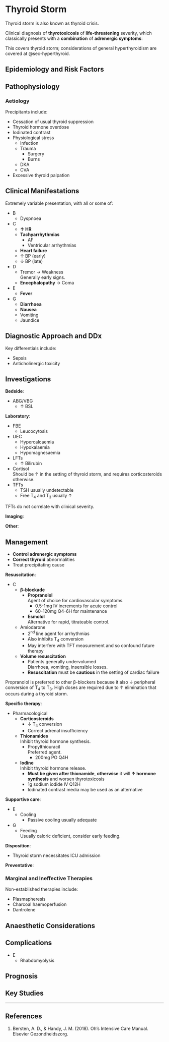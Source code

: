 # Thyroid Storm {#sec-thyroidstorm}

:::info
Thyroid storm is also known as thyroid crisis.
:::

Clinical diagnosis of **thyrotoxicosis** of **life-threatening** severity, which classically presents with a **combination** of **adrenergic symptoms**:

:::column-margin
This covers thyroid storm; considerations of general hyperthyroidism are covered at @sec-hyperthyroid.
:::


## Epidemiology and Risk Factors

## Pathophysiology

### Aetiology

Precipitants include:

* Cessation of usual thyroid suppression
* Thyroid hormone overdose
* Iodinated contrast
* Physiological stress
	* Infection
	* Trauma
		* Surgery
		* Burns
	* DKA
	* CVA
* Excessive thyroid palpation

## Clinical Manifestations

Extremely variable presentation, with all or some of:

* B
	* Dyspnoea
* C
	* **↑ HR**
	* **Tachyarrhythmias**
		* AF
		* Ventricular arrhythmias
	* **Heart failure**
	* ↑ BP (early)
	* ↓ BP (late)
* D
	* Tremor → Weakness\
	Generally early signs.
	* **Encephalopathy** → Coma
* E
	* **Fever**
* G
	* **Diarrhoea**
	* **Nausea**
	* Vomiting
	* Jaundice


## Diagnostic Approach and DDx

Key differentials include:

* Sepsis
* Anticholinergic toxicity

## Investigations

**Bedside**:

* ABG/VBG
	* ↑ BSL

**Laboratory**:

* FBE
	* Leucocytosis
* UEC
	* Hypercalcaemia
	* Hypokalaemia
	* Hypomagnesaemia
* LFTs
	* ↑ Bilirubin
* Cortisol\
Should be ↑ in the setting of thyroid storm, and requires corticosteroids otherwise.
* TFTs
	* TSH usually undetectable
	* Free T~4~ and T~3~ usually ↑

:::column-margin
TFTs do not correlate with clinical severity.
:::

**Imaging**:

**Other**:

## Management

:::priority
* **Control adrenergic symptoms**
* **Correct thyroid** abnormalities
* Treat precipitating cause
:::

**Resuscitation**:\

* C
	* **β-blockade**\
		* **Propranolol**\
		Agent of choice for cardiovascular symptoms.
			* 0.5-1mg IV increments for acute control
			* 60-120mg Q4-6H for maintenance
		* **Esmolol**\
		Alternative for rapid, titrateable control.
	* Amiodarone
		* 2^nd^ line agent for arrhythmias
		* Also inhibits T~4~ conversion
		* May interfere with TFT measurement and so confound future therapy
	* **Volume resuscitation**
		* Patients generally undervolumed\
		Diarrhoea, vomiting, insensible losses.
		* **Resuscitation** must be **cautious** in the setting of cardiac failure


:::column-margin
Propranolol is preferred to other β-blockers because it also ↓ peripheral conversion of T~4~ to T~3~. High doses are required due to ↑ elimination that occurs during a thyroid storm.
:::

**Specific therapy**:

* Pharmacological
	* **Corticosteroids**
		* ↓ T~4~ conversion
		* Correct adrenal insufficiency
	* **Thionamides**\
	Inhibit thyroid hormone synthesis.	
		* Propylthiouracil\
		Preferred agent.
			* 200mg PO Q4H
	* **Iodine**\
	Inhibit thyroid hormone release.
		* **Must be given after thionamide**, **otherwise** it will **↑ hormone synthesis** and worsen thyrotoxicosis
		* 1g sodium iodide IV Q12H
		* Iodinated contrast media may be used as an alternative

**Supportive care**:

* E
	* Cooling
		* Passive cooling usually adequate
* G
	* Feeding\
	Usually caloric deficient, consider early feeding.

**Disposition**:

* Thyroid storm necessitates ICU admission

**Preventative**:


### Marginal and Ineffective Therapies

Non-established therapies include:

* Plasmapheresis
* Charcoal haemoperfusion
* Dantrolene

## Anaesthetic Considerations

## Complications

* E
	* Rhabdomyolysis

## Prognosis

## Key Studies


---

## References

1. Bersten, A. D., & Handy, J. M. (2018). Oh’s Intensive Care Manual. Elsevier Gezondheidszorg.
